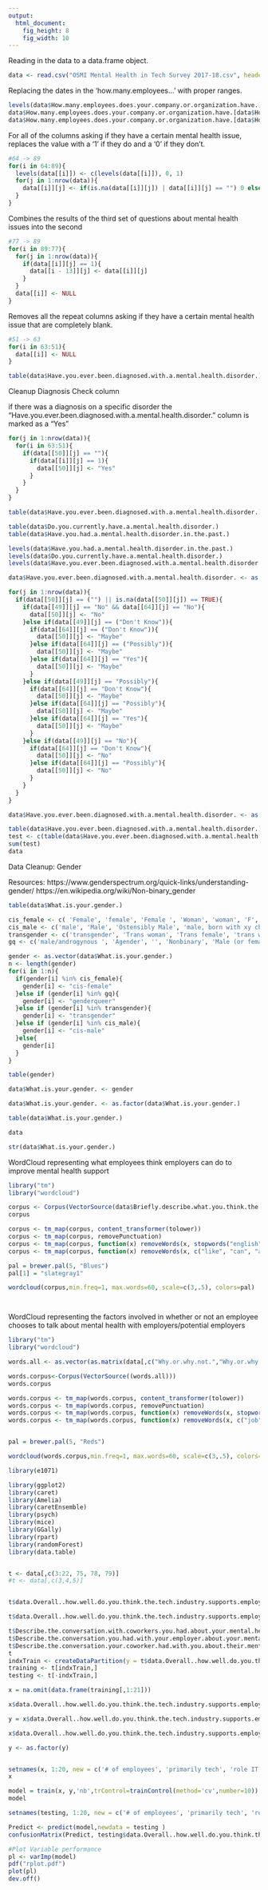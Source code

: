 ```yaml
---
output: 
  html_document: 
    fig_height: 8
    fig_width: 10
---
```

Reading in the data to a data.frame object.
```r
data <- read.csv("OSMI Mental Health in Tech Survey 2017-18.csv", header=TRUE)
```

Replacing the dates in the 'how.many.employees...' with proper ranges.
```r
levels(data$How.many.employees.does.your.company.or.organization.have.) <- c(levels(data$How.many.employees.does.your.company.or.organization.have.), "1-5", "6-25")
data$How.many.employees.does.your.company.or.organization.have.[data$How.many.employees.does.your.company.or.organization.have.=="5-Jan"] <- "1-5"
data$How.many.employees.does.your.company.or.organization.have.[data$How.many.employees.does.your.company.or.organization.have.=="25-Jun"] <- "6-25"
```

For all of the columns asking if they have a certain mental health issue, replaces the value with a '1' if they do and a '0' if they don't.
```r
#64 -> 89
for(i in 64:89){
  levels(data[[i]]) <- c(levels(data[[i]]), 0, 1)
  for(j in 1:nrow(data)){
    data[[i]][j] <- if(is.na(data[[i]][j]) | data[[i]][j] == "") 0 else 1
  }
}
```

Combines the results of the third set of questions about mental health issues into the second
```r
#77 -> 89
for(i in 89:77){
  for(j in 1:nrow(data)){
    if(data[[i]][j] == 1){
      data[[i - 13]][j] <- data[[i]][j]
    }
  }
  data[[i]] <- NULL
}
```

Removes all the repeat columns asking if they have a certain mental health issue that are completely blank.
```r
#51 -> 63
for(i in 63:51){
  data[[i]] <- NULL 
}
```

```r
table(data$Have.you.ever.been.diagnosed.with.a.mental.health.disorder.)
```


Cleanup Diagnosis Check column

if there was a diagnosis on a specific disorder the "Have.you.ever.been.diagnosed.with.a.mental.health.disorder." column is marked as a "Yes"
```r
for(j in 1:nrow(data)){
  for(i in 63:51){
    if(data[[50]][j] == ""){
      if(data[[i]][j] == 1){
        data[[50]][j] <- "Yes"
      }
    }
  }
}
```
```r
table(data$Have.you.ever.been.diagnosed.with.a.mental.health.disorder.)
```
```r
table(data$Do.you.currently.have.a.mental.health.disorder.)
table(data$Have.you.had.a.mental.health.disorder.in.the.past.)
```
```r
levels(data$Have.you.had.a.mental.health.disorder.in.the.past.)
levels(data$Do.you.currently.have.a.mental.health.disorder.)
levels(data$Have.you.ever.been.diagnosed.with.a.mental.health.disorder.)
```

```r
data$Have.you.ever.been.diagnosed.with.a.mental.health.disorder. <- as.character(data$Have.you.ever.been.diagnosed.with.a.mental.health.disorder.)
```

```r
for(j in 1:nrow(data)){
  if(data[[50]][j] == ("") || is.na(data[[50]][j]) == TRUE){
    if(data[[49]][j] == "No" && data[[64]][j] == "No"){
      data[[50]][j] <- "No"
    }else if(data[[49]][j] == ("Don't Know")){
      if(data[[64]][j] == ("Don't Know")){
        data[[50]][j] <- "Maybe"
      }else if(data[[64]][j] == ("Possibly")){
        data[[50]][j] <- "Maybe"
      }else if(data[[64]][j] == "Yes"){
        data[[50]][j] <- "Maybe"
      }
    }else if(data[[49]][j] == "Possibly"){
      if(data[[64]][j] == "Don't Know"){
        data[[50]][j] <- "Maybe"
      }else if(data[[64]][j] == "Possibly"){
        data[[50]][j] <- "Maybe"
      }else if(data[[64]][j] == "Yes"){
        data[[50]][j] <- "Maybe"
      }
    }else if(data[[49]][j] == "No"){
      if(data[[64]][j] == "Don't Know"){
        data[[50]][j] <- "No"
      }else if(data[[64]][j] == "Possibly"){
        data[[50]][j] <- "No"
      }
    }
  }
}

data$Have.you.ever.been.diagnosed.with.a.mental.health.disorder. <- as.factor(data$Have.you.ever.been.diagnosed.with.a.mental.health.disorder.)
```

```r
table(data$Have.you.ever.been.diagnosed.with.a.mental.health.disorder.)
test <- c(table(data$Have.you.ever.been.diagnosed.with.a.mental.health.disorder.)[2:4])
sum(test)
data
```


Data Cleanup: Gender

Resources:
https://www.genderspectrum.org/quick-links/understanding-gender/
https://en.wikipedia.org/wiki/Non-binary_gender

```r
table(data$What.is.your.gender.)
```
```r
cis_female <- c( 'Female', 'female', 'Female ', 'Woman', 'woman', 'F', 'f', 'I identify as female', '*shrug emoji* (F)', 'Cis woman', 'Female (cisgender)', 'Cis-Female', 'Cisgendered woman', 'She/her/they/them', 'Cis female', 'cisgender female', 'femalw', 'femail', 'female (cis)', 'My sex is female.', 'female (cisgender)', 'Female (cis) ', 'Woman-identified', 'cis-Female', 'cis female', 'F, cisgender', 'Cis female ')
cis_male <- c('male', 'Male', 'Ostensibly Male', 'male, born with xy chromosoms', 'Malel', 'M', 'MALE', 'm', 'Cis-male', 'Male ', 'cis male ', 'Cis Male', 'Man', 'Cisgender male', 'cis-male', 'Mail', 'cis hetero male', 'Male (cis)', "male (hey this is the tech industry you're talking about)", 'God King of the Valajar', 'Cis male', 'man', 'Male, cis', 'cis male', 'dude' , 'SWM')
transgender <- c('transgender', 'Trans woman', 'Trans female', 'trans woman', 'Transfeminine', 'Trans man')
gq <- c('male/androgynous ', 'Agender', '', 'Nonbinary', 'Male (or female, or both)', 'non binary', 'Female/gender non-binary.', 'N/A', 'genderfluid', 'Genderqueer', 'Demiguy', 'none', 'non-binary', 'Other', 'NB', 'Genderfluid', 'Nonbinary/femme', 'gender non-conforming woman', 'uhhhhhhhhh fem genderqueer?', 'n/a', 'Non-binary', 'Agender/genderfluid', 'Male-ish', 'sometimes', 'Contextual', 'Non binary', 'Genderqueer demigirl', 'Genderqueer/non-binary', 'nonbinary', 'Female-ish', '\\-', 'None')
```

```r
gender <- as.vector(data$What.is.your.gender.)
n <- length(gender)
for(i in 1:n){
  if(gender[i] %in% cis_female){
    gender[i] <- "cis-female"
  }else if (gender[i] %in% gq){
    gender[i] <- "genderqueer"
  }else if (gender[i] %in% transgender){
    gender[i] <- "transgender"
  }else if (gender[i] %in% cis_male){
    gender[i] <- "cis-male"
  }else{
    gender[i]
  }
}
```

```r
table(gender)
```

```r
data$What.is.your.gender. <- gender
```

```r
data$What.is.your.gender. <- as.factor(data$What.is.your.gender.)
```


```r
table(data$What.is.your.gender.)
```
```r
data
```
```r
str(data$What.is.your.gender.)
```

WordCloud representing what employees think employers can do to improve mental health support
```r
library("tm")
library("wordcloud")

corpus <- Corpus(VectorSource(data$Briefly.describe.what.you.think.the.industry.as.a.whole.and.or.employers.could.do.to.improve.mental.health.support.for.employees.))
corpus

corpus <- tm_map(corpus, content_transformer(tolower))
corpus <- tm_map(corpus, removePunctuation)
corpus <- tm_map(corpus, function(x) removeWords(x, stopwords("english")))
corpus <- tm_map(corpus, function(x) removeWords(x, c("like", "can", "also", "mental", "health", "dont","just")))

pal = brewer.pal(5, "Blues")
pal[1] = "slategray1"

wordcloud(corpus,min.freq=1, max.words=60, scale=c(3,.5), colors=pal)




```

WordCloud representing the factors involved in whether or not an employee chooses to talk about mental health with employers/potential employers
```r
library("tm")
library("wordcloud")

words.all <- as.vector(as.matrix(data[,c("Why.or.why.not.","Why.or.why.not..1")]))

words.corpus<-Corpus(VectorSource((words.all)))
words.corpus

words.corpus <- tm_map(words.corpus, content_transformer(tolower))
words.corpus <- tm_map(words.corpus, removePunctuation)
words.corpus <- tm_map(words.corpus, function(x) removeWords(x, stopwords("english")))
words.corpus <- tm_map(words.corpus, function(x) removeWords(x, c("job", "mental", "health", "issues")))


pal = brewer.pal(5, "Reds")

wordcloud(words.corpus,min.freq=1, max.words=60, scale=c(3,.5), colors=pal)
```


```r
library(e1071)

library(ggplot2)
library(caret)
library(Amelia)
library(caretEnsemble)
library(psych)
library(mice)
library(GGally)
library(rpart)
library(randomForest)
library(data.table)


t <- data[,c(3:22, 75, 78, 79)]
#t <- data[,c(3,4,5)]


t$data.Overall..how.well.do.you.think.the.tech.industry.supports.employees.with.mental.health.issues. <- data$Overall..how.well.do.you.think.the.tech.industry.supports.employees.with.mental.health.issues.

t$data.Overall..how.well.do.you.think.the.tech.industry.supports.employees.with.mental.health.issues. <- as.factor(t$data.Overall..how.well.do.you.think.the.tech.industry.supports.employees.with.mental.health.issues.)

t$Describe.the.conversation.with.coworkers.you.had.about.your.mental.health.including.their.reactions. <- NULL
t$Describe.the.conversation.you.had.with.your.employer.about.your.mental.health..including.their.reactions.and.what.actions.were.taken.to.address.your.mental.health.issue.questions. <- NULL
t$Describe.the.conversation.your.coworker.had.with.you.about.their.mental.health..please.do.not.use.names.. <- NULL
t
indxTrain <- createDataPartition(y = t$data.Overall..how.well.do.you.think.the.tech.industry.supports.employees.with.mental.health.issues., p = 0.75,list = FALSE)
training <- t[indxTrain,]
testing <- t[-indxTrain,]

x = na.omit(data.frame(training[,1:21]))

x$data.Overall..how.well.do.you.think.the.tech.industry.supports.employees.with.mental.health.issues. <- as.factor(x$data.Overall..how.well.do.you.think.the.tech.industry.supports.employees.with.mental.health.issues.)

y = x$data.Overall..how.well.do.you.think.the.tech.industry.supports.employees.with.mental.health.issues.

x$data.Overall..how.well.do.you.think.the.tech.industry.supports.employees.with.mental.health.issues. <- NULL

y <- as.factor(y)


setnames(x, 1:20, new = c('# of employees', 'primarily tech', 'role IT related', 'MH coverage', 'options for MH care', 'formally discussed MH', 'employer offer resources', 'is anonymity protected', 'medical leave feasability', 'comfortable talking health w/ coworkers', 'comfortable talking health w/ supervisor', 'comfortable talking health w/ employer', 'comfortable talking MH w/ coworkers', 'ever discussed MH w/ coworkers' ,'ever had coworker discuss MH w/ you', 'employer importance on health', 'employer importance on MH', 'openly identify w/ MH', 'how would coworkers react if you had MH', 'observed lack of support to MH @ work?'))
x

model = train(x, y,'nb',trControl=trainControl(method='cv',number=10))
model

setnames(testing, 1:20, new = c('# of employees', 'primarily tech', 'role IT related', 'MH coverage', 'options for MH care', 'formally discussed MH', 'employer offer resources', 'is anonymity protected', 'medical leave feasability', 'comfortable talking health w/ coworkers', 'comfortable talking health w/ supervisor', 'comfortable talking health w/ employer', 'comfortable talking MH w/ coworkers', 'ever discussed MH w/ coworkers' ,'ever had coworker discuss MH w/ you', 'employer importance on health', 'employer importance on MH', 'openly identify w/ MH', 'how would coworkers react if you had MH', 'observed lack of support to MH @ work?'))

Predict <- predict(model,newdata = testing )
confusionMatrix(Predict, testing$data.Overall..how.well.do.you.think.the.tech.industry.supports.employees.with.mental.health.issues. )

#Plot Variable performance
pl <- varImp(model)
pdf("rplot.pdf") 
plot(pl)
dev.off()
```
